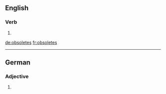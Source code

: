 ==English==

===Verb===
{{head|en}}

# {{en-third-person singular of|obsolete}}

[[de:obsoletes]]
[[fr:obsoletes]]

----
==German==

===Adjective===
{{head|de|adjective form}}

# {{inflected form of|obsolet|lang=de}}
{{rfc-auto}}